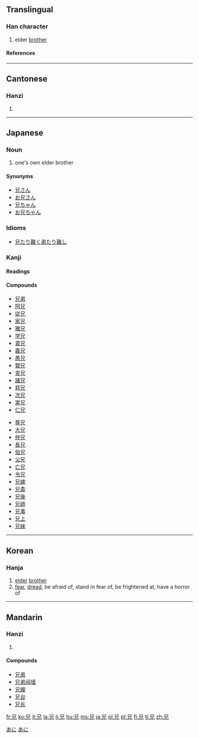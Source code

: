 ==Translingual==
===Han character===
{{Han char|rn=10|rad=儿|as=03|sn=5|four=6021<sub>0</sub>|canj=口竹山 (RHU)}}
# elder [[brother]]
====References====
{{Han ref|kx=0123.090|dkj=01343|dj=0259.030|hdz=10266.040|uh=5144|ud=20804|bh=A553|bd=42323}}
----
==Cantonese==
===Hanzi===
{{yue-hanzi|jyut=|y=hing1}}
# {{defn|Cantonese}}
----
==Japanese==
===Noun===
[[Category:1000_Japanese_basic_words|あに]]
{{ja-noun|k|hira=あに|rom=ani}}
# one's own elder brother
[[Category:ja:Family|あに]]

====Synonyms====
*[[兄さん]]
*[[お兄さん]]
*[[兄ちゃん]]
*[[お兄ちゃん]]


===Idioms===
*[[兄たり難く弟たり難し]]


===Kanji===
{{ja-kanji|grade=2|rs=儿03}}
====Readings====
{{ja-readings|on=[[けい]] ([[kei]]), [[きょう]] ([[kyō]])|kun=[[あに]] ([[ani]]), [[え]] ([[e]])}}
====Compounds====
{{top2}}
*[[兄弟]]
*[[阿兄]]
*[[従兄]]
*[[家兄]]
*[[雅兄]]
*[[学兄]]
*[[貴兄]]
*[[義兄]]
*[[愚兄]]
*[[賢兄]]
*[[舎兄]]
*[[諸兄]]
*[[慈兄]]
*[[次兄]]
*[[実兄]]
*[[仁兄]]
{{mid2}}
*[[尊兄]]
*[[大兄]]
*[[仲兄]]
*[[長兄]]
*[[伯兄]]
*[[父兄]]
*[[亡兄]]
*[[令兄]]
*[[兄嫁]]
*[[兄貴]]
*[[兄後]]
*[[兄姉]]
*[[兄事]]
*[[兄上]]
*[[兄妹]]
{{bottom}}
----
==Korean==
===Hanja===
{{ko-hanja|hangeul=[[형]], [[황]]|rv=hyeong, hwang|mr=hyŏng, hwang|y=hyeng, hwang|eumhun=[[형]], [[두려워하다]]|ehrv=hyeong, duryeowohada|ehmr=hyŏng, turyŏwŏhada|ehy=hyeng, twuryewehata}}
#[[elder]] [[brother]]
#[[fear]], [[dread]], be afraid of, stand in fear of, be frightened at, have a horror of
----

==Mandarin==
===Hanzi===
{{cmn-hanzi|pin=[[xiōng]] ([[xiong1]])|wg=hsiung<sup>1</sup>}}
# {{defn|Mandarin}}

====Compounds====
*[[兄弟]]
*[[兄弟阋墙]]
*[[兄嫂]]
*[[兄台]]
*[[兄长]]

[[fr:兄]]
[[ko:兄]]
[[it:兄]]
[[la:兄]]
[[li:兄]]
[[hu:兄]]
[[ms:兄]]
[[ja:兄]]
[[pl:兄]]
[[pt:兄]]
[[fi:兄]]
[[tl:兄]]
[[zh:兄]]